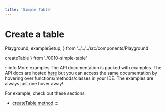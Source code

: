 ```yaml
---
title: 'Simple Table'
---
```


# Create a table

  Playground,
  exampleSetup,
} from '../../../src/components/Playground'

  createTable
} from './0010-simple-table'

<div style={{ marginBottom: '1em' }}>
  <Playground code={createTable} setupCode={exampleSetup} />
</div>

:::info More examples
The API documentation is packed with examples. The API docs are hosted [here](https://kysely-org.github.io/kysely-apidoc/)
but you can access the same documentation by hovering over functions/methods/classes in your IDE. The examples are always
just one hover away!

For example, check out these sections:
 - [createTable method](https://kysely-org.github.io/kysely-apidoc/classes/SchemaModule.html#createTable)
:::